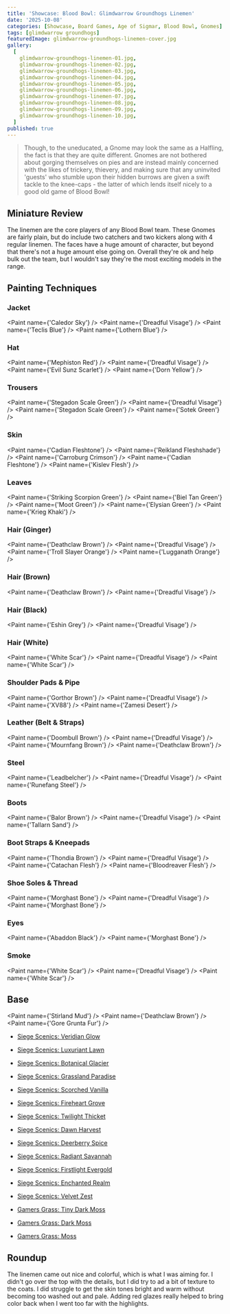 ```yaml
---
title: 'Showcase: Blood Bowl: Glimdwarrow Groundhogs Linemen'
date: '2025-10-08'
categories: [Showcase, Board Games, Age of Sigmar, Blood Bowl, Gnomes]
tags: [glimdwarrow groundhogs]
featuredImage: glimdwarrow-groundhogs-linemen-cover.jpg
gallery:
  [
    glimdwarrow-groundhogs-linemen-01.jpg,
    glimdwarrow-groundhogs-linemen-02.jpg,
    glimdwarrow-groundhogs-linemen-03.jpg,
    glimdwarrow-groundhogs-linemen-04.jpg,
    glimdwarrow-groundhogs-linemen-05.jpg,
    glimdwarrow-groundhogs-linemen-06.jpg,
    glimdwarrow-groundhogs-linemen-07.jpg,
    glimdwarrow-groundhogs-linemen-08.jpg,
    glimdwarrow-groundhogs-linemen-09.jpg,
    glimdwarrow-groundhogs-linemen-10.jpg,
  ]
published: true
---
```



> Though, to the uneducated, a Gnome may look the same as a Halfling, the fact is that they are quite different. Gnomes
> are not bothered about gorging themselves on pies and are instead mainly concerned with the likes of trickery,
> thievery, and making sure that any uninvited 'guests' who stumble upon their hidden burrows are given a swift tackle
> to the knee-caps - the latter of which lends itself nicely to a good old game of Blood Bowl!

## Miniature Review

The linemen are the core players of any Blood Bowl team. These Gnomes are fairly plain, but do include two catchers and
two kickers along with 4 regular linemen. The faces have a huge amount of character, but beyond that there's not a huge
amount else going on. Overall they're ok and help bulk out the team, but I wouldn't say they're the most exciting models
in the range.

## Painting Techniques

### Jacket

<Paint name={'Caledor Sky'} />
<Paint name={'Dreadful Visage'} />
<Paint name={'Teclis Blue'} />
<Paint name={'Lothern Blue'} />

### Hat

<Paint name={'Mephiston Red'} />
<Paint name={'Dreadful Visage'} />
<Paint name={'Evil Sunz Scarlet'} />
<Paint name={'Dorn Yellow'} />

### Trousers

<Paint name={'Stegadon Scale Green'} />
<Paint name={'Dreadful Visage'} />
<Paint name={'Stegadon Scale Green'} />
<Paint name={'Sotek Green'} />

### Skin

<Paint name={'Cadian Fleshtone'} />
<Paint name={'Reikland Fleshshade'} />
<Paint name={'Carroburg Crimson'} />
<Paint name={'Cadian Fleshtone'} />
<Paint name={'Kislev Flesh'} />

### Leaves

<Paint name={'Striking Scorpion Green'} />
<Paint name={'Biel Tan Green'} />
<Paint name={'Moot Green'} />
<Paint name={'Elysian Green'} />
<Paint name={'Krieg Khaki'} />

### Hair (Ginger)

<Paint name={'Deathclaw Brown'} />
<Paint name={'Dreadful Visage'} />
<Paint name={'Troll Slayer Orange'} />
<Paint name={'Lugganath Orange'} />

### Hair (Brown)

<Paint name={'Deathclaw Brown'} />
<Paint name={'Dreadful Visage'} />

### Hair (Black)

<Paint name={'Eshin Grey'} />
<Paint name={'Dreadful Visage'} />

### Hair (White)

<Paint name={'White Scar'} />
<Paint name={'Dreadful Visage'} />
<Paint name={'White Scar'} />

### Shoulder Pads & Pipe

<Paint name={'Gorthor Brown'} />
<Paint name={'Dreadful Visage'} />
<Paint name={'XV88'} />
<Paint name={'Zamesi Desert'} />

### Leather (Belt & Straps)

<Paint name={'Doombull Brown'} />
<Paint name={'Dreadful Visage'} />
<Paint name={'Mournfang Brown'} />
<Paint name={'Deathclaw Brown'} />

### Steel

<Paint name={'Leadbelcher'} />
<Paint name={'Dreadful Visage'} />
<Paint name={'Runefang Steel'} />

### Boots

<Paint name={'Balor Brown'} />
<Paint name={'Dreadful Visage'} />
<Paint name={'Tallarn Sand'} />

### Boot Straps & Kneepads

<Paint name={'Thondia Brown'} />
<Paint name={'Dreadful Visage'} />
<Paint name={'Catachan Flesh'} />
<Paint name={'Bloodreaver Flesh'} />

### Shoe Soles & Thread

<Paint name={'Morghast Bone'} />
<Paint name={'Dreadful Visage'} />
<Paint name={'Morghast Bone'} />

### Eyes

<Paint name={'Abaddon Black'} />
<Paint name={'Morghast Bone'} />

### Smoke

<Paint name={'White Scar'} />
<Paint name={'Dreadful Visage'} />
<Paint name={'White Scar'} />

## Base

<Paint name={'Stirland Mud'} />
<Paint name={'Deathclaw Brown'} />
<Paint name={'Gore Grunta Fur'} />

- [Siege Scenics: Veridian Glow](https://siegescenics.co.uk/product/veridian-glow-tufts/)
- [Siege Scenics: Luxuriant Lawn](https://siegescenics.co.uk/product/luxuriant-lawn-tufts/)
- [Siege Scenics: Botanical Glacier](https://siegescenics.co.uk/product/botanical-glacier-tufts/)
- [Siege Scenics: Grassland Paradise](https://siegescenics.co.uk/product/grassland-paradise-tufts/)
- [Siege Scenics: Scorched Vanilla](https://siegescenics.co.uk/product/scorched-vanilla/)
- [Siege Scenics: Fireheart Grove](https://siegescenics.co.uk/product/fireheart-grove-tufts/)
- [Siege Scenics: Twilight Thicket](https://siegescenics.co.uk/product/twilight-thicket-tufts/)
- [Siege Scenics: Dawn Harvest](https://siegescenics.co.uk/product/dawn-harvest-tufts/)
- [Siege Scenics: Deerberry Spice](https://siegescenics.co.uk/product/deerberry-spice-tufts/)
- [Siege Scenics: Radiant Savannah](https://siegescenics.co.uk/product/radiant-savannah-tufts/)
- [Siege Scenics: Firstlight Evergold](https://siegescenics.co.uk/product/firstlight-evergold-tufts/)
- [Siege Scenics: Enchanted Realm](https://siegescenics.co.uk/product/enchanted-realm-moss-pads/)
- [Siege Scenics: Velvet Zest](https://siegescenics.co.uk/product/velvet-zest-moss-pads/)

- [Gamers Grass: Tiny Dark Moss](https://gamersgrass.com/product/tiny-dark-moss-2mm/)
- [Gamers Grass: Dark Moss](https://gamersgrass.com/product/dark-moss-2mm/)
- [Gamers Grass: Moss](https://gamersgrass.com/product/moss-2mm/)

## Roundup

The linemen came out nice and colorful, which is what I was aiming for. I didn't go over the top with the details, but
I did try to ad a bit of texture to the coats. I did struggle to get the skin tones bright and warm without becoming
too washed out and pale. Adding red glazes really helped to bring color back when I went too far with the highlights.
